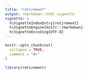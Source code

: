 ```yaml
---
title: "retirement"
output: rmarkdown::html_vignette
vignette: >
  %\VignetteIndexEntry{retirement}
  %\VignetteEngine{knitr::rmarkdown}
  %\VignetteEncoding{UTF-8}
---
```


```r
knitr::opts_chunk$set(
  collapse = TRUE,
  comment = "#>"
)
```

```r
library(retirement)
```
